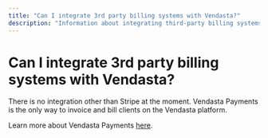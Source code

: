 ```yaml
---
title: "Can I integrate 3rd party billing systems with Vendasta?"
description: "Information about integrating third-party billing systems with Vendasta"
---
```


# Can I integrate 3rd party billing systems with Vendasta?

There is no integration other than Stripe at the moment. Vendasta Payments is the only way to invoice and bill clients on the Vendasta platform.

Learn more about Vendasta Payments [here](/administration/administration-platform-settings/vendasta-payments/about-vendasta-payments).